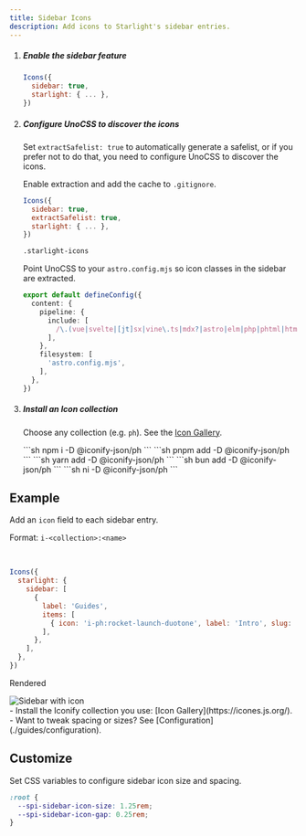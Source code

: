 ```yaml
---
title: Sidebar Icons
description: Add icons to Starlight's sidebar entries.
---
```




<Steps>

1. ##### Enable the sidebar feature

    ```js title="astro.config.mjs" ins={2}
    Icons({
      sidebar: true,
      starlight: { ... },
    })
    ```

2. ##### Configure UnoCSS to discover the icons

    Set `extractSafelist: true` to automatically generate a safelist,
    or if you prefer not to do that, you need to configure UnoCSS to discover the icons.

    <Tabs syncKey="safelist-strategy">
      <TabItem label="Automatic safelist">

      Enable extraction and add the cache to `.gitignore`.

      ```js title="astro.config.mjs" ins={3}
      Icons({
        sidebar: true,
        extractSafelist: true,
        starlight: { ... },
      })
      ```

      ```txt title=".gitignore"
      .starlight-icons
      ```

      </TabItem>
      <TabItem label="Configure UnoCSS">

      Point UnoCSS to your `astro.config.mjs` so icon classes in the sidebar are extracted.

      ```ts title="uno.config.ts" ins={2-11} "|mjs" "'astro.config.mjs'"
      export default defineConfig({
        content: {
          pipeline: {
            include: [
              /\.(vue|svelte|[jt]sx|vine\.ts|mdx?|astro|elm|php|phtml|html|mjs)($|\?)/,
            ],
          },
          filesystem: [
            'astro.config.mjs',
          ],
        },
      })
      ```

      </TabItem>
    </Tabs>

3. ##### Install an Icon collection

    Choose any collection (e.g. `ph`). See the <a href="https://icones.js.org/">Icon Gallery</a>.

    <Tabs syncKey="pkg-any-collection">
      <TabItem label="npm">
        ```sh
        npm i -D @iconify-json/ph
        ```
      </TabItem>
      <TabItem label="pnpm">
        ```sh
        pnpm add -D @iconify-json/ph
        ```
      </TabItem>
      <TabItem label="yarn">
        ```sh
        yarn add -D @iconify-json/ph
        ```
      </TabItem>
      <TabItem label="bun">
        ```sh
        bun add -D @iconify-json/ph
        ```
      </TabItem>
      <TabItem label="ni">
        ```sh
        ni -D @iconify-json/ph
        ```
      </TabItem>
    </Tabs>

</Steps>

## Example

Add an `icon` field to each sidebar entry.

Format: `i-<collection>:<name>`

<br />

```js title="astro.config.mjs" "icon: 'i-ph:rocket-launch-duotone'"
Icons({
  starlight: {
    sidebar: [
      {
        label: 'Guides',
        items: [
          { icon: 'i-ph:rocket-launch-duotone', label: 'Intro', slug: 'guides/intro' },
        ],
      },
    ],
  },
})
```

Rendered

<Image src={sidebarDemo} alt="Sidebar with icon" />

<Aside type="note">
  - Install the Iconify collection you use: [Icon Gallery](https://icones.js.org/).
  - Want to tweak spacing or sizes? See [Configuration](./guides/configuration).
</Aside>

## Customize

Set CSS variables to configure sidebar icon size and spacing.

```css title="src/styles/custom.css"
:root {
  --spi-sidebar-icon-size: 1.25rem;
  --spi-sidebar-icon-gap: 0.25rem;
}
```

